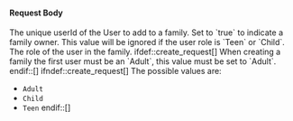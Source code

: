 
#### Request Body

<APIBlock>
  <APIField name="familyMember.userId" type="UUID" required>
    The unique userId of the User to add to a family.
  </APIField>
  <APIField name="familyMember.owner" type="Boolean" optional defaults="false">
    Set to `true` to indicate a family owner. This value will be ignored if the user role is `Teen` or `Child`.
  </APIField>
  <APIField name="familyMember.role" type="String" required>
    The role of the user in the family.
    ifdef::create_request[]
    When creating a family the first user must be an `Adult`, this value must be set to `Adult`.
    endif::[]
    ifndef::create_request[]
    The possible values are:
  </APIField>
</APIBlock>

- `Adult`
- `Child`
- `Teen`
endif::[]

<JSON title="Example Request JSON" src="family/request.json" />
